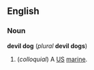 ==English==
===Noun===
'''devil dog''' (''plural'' '''devil dogs''')

#(''colloquial'') A [[US]] [[marine]].